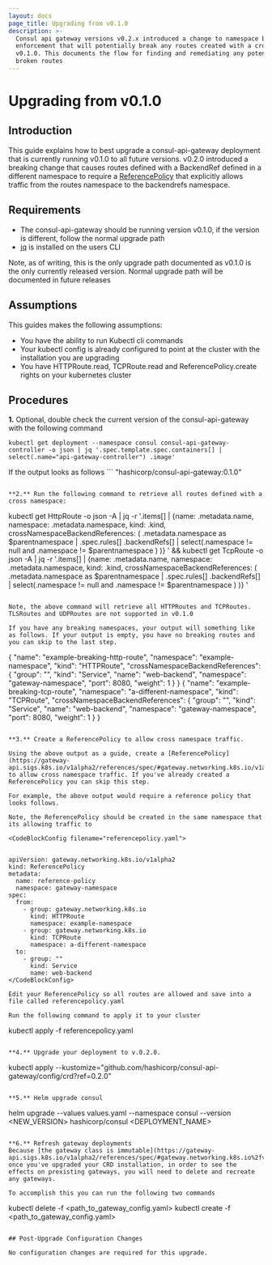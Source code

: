 ```yaml
---
layout: docs
page_title: Upgrading from v0.1.0
description: >-
  Consul api gateway versions v0.2.x introduced a change to namespace backend ref
  enforcement that will potentially break any routes created with a cross namespace in
  v0.1.0. This documents the flow for finding and remediating any potentially
  broken routes
---
```


# Upgrading from v0.1.0


## Introduction

This guide explains how to best upgrade a consul-api-gateway deployment that is currently
running v0.1.0 to all future versions. v0.2.0 introduced a breaking change that
causes routes defined with a BackendRef defined in a different namespace to
require a [ReferencePolicy](https://gateway-api.sigs.k8s.io/v1alpha2/references/spec/#gateway.networking.k8s.io/v1alpha2.ReferencePolicy)
that explicitly allows traffic from the routes namespace to the backendrefs namespace.



## Requirements

- The consul-api-gateway should be running version v0.1.0, if the version is different, follow the normal upgrade path
- [jq](https://stedolan.github.io/jq/download/) is installed on the users CLI

Note, as of writing, this is the only upgrade path documented as v0.1.0 is the only currently released version. Normal upgrade path will be documented
in future releases

## Assumptions

This guides makes the following assumptions:

- You have the ability to run Kubectl cli commands
- Your kubectl config is already configured to point at the cluster with the installation you are upgrading
- You have HTTPRoute.read, TCPRoute.read and ReferencePolicy.create rights on your kubernetes cluster


## Procedures

**1.** Optional, double check the current version of the consul-api-gateway with the following command

```
kubectl get deployment --namespace consul consul-api-gateway-controller -o json | jq '.spec.template.spec.containers[] | select(.name="api-gateway-controller") .image'
```

If the output looks as follows ```
"hashicorp/consul-api-gateway:0.1.0"
```, continue following this upgrade path.

**2.** Run the following command to retrieve all routes defined with a cross namespace:

```
kubectl get HttpRoute -o json -A | jq -r '.items[] | {name: .metadata.name, namespace: .metadata.namespace, kind: .kind, crossNamespaceBackendReferences: ( .metadata.namespace as $parentnamespace | .spec.rules[] .backendRefs[] | select(.namespace != null and .namespace != $parentnamespace )  )}  ' && kubectl get TcpRoute -o json -A | jq -r '.items[] | {name: .metadata.name, namespace: .metadata.namespace, kind: .kind, crossNamespaceBackendReferences: ( .metadata.namespace as $parentnamespace | .spec.rules[] .backendRefs[] | select(.namespace != null and .namespace != $parentnamespace )  )}  '

```

Note, the above command will retrieve all HTTPRoutes and TCPRoutes. TLSRoutes and UDPRoutes are not supported in v0.1.0

If you have any breaking namespaces, your output will something like as follows. If your output is empty, you have no breaking routes and you can skip to the last step.

```
{
  "name": "example-breaking-http-route",
  "namespace": "example-namespace",
  "kind": "HTTPRoute",
  "crossNamespaceBackendReferences": {
    "group": "",
    "kind": "Service",
    "name": "web-backend",
    "namespace": "gateway-namespace",
    "port": 8080,
    "weight": 1
  }
}
{
  "name": "example-breaking-tcp-route",
  "namespace": "a-different-namespace",
  "kind": "TCPRoute",
  "crossNamespaceBackendReferences": {
    "group": "",
    "kind": "Service",
    "name": "web-backend",
    "namespace": "gateway-namespace",
    "port": 8080,
    "weight": 1
  }
}
```

**3.** Create a ReferencePolicy to allow cross namespace traffic.

Using the above output as a guide, create a [ReferencePolicy](https://gateway-api.sigs.k8s.io/v1alpha2/references/spec/#gateway.networking.k8s.io/v1alpha2.ReferencePolicy) to allow cross namespace traffic. If you've already created a ReferencePolicy you can skip this step.

For example, the above output would require a reference policy that looks follows.

Note, the ReferencePolicy should be created in the same namespace that its allowing traffic to

<CodeBlockConfig filename="referencepolicy.yaml">


apiVersion: gateway.networking.k8s.io/v1alpha2
kind: ReferencePolicy
metadata:
  name: reference-policy
  namespace: gateway-namespace
spec:
  from:
    - group: gateway.networking.k8s.io
      kind: HTTPRoute
      namespace: example-namespace
    - group: gateway.networking.k8s.io
      kind: TCPRoute
      namespace: a-different-namespace
  to:
    - group: ""
      kind: Service
      name: web-backend
</CodeBlockConfig>

Edit your ReferencePolicy so all routes are allowed and save into a file called referencepolicy.yaml

Run the following command to apply it to your cluster

```
kubectl apply -f referencepolicy.yaml
```

**4.** Upgrade your deployment to v.0.2.0.

```
kubectl apply --kustomize="github.com/hashicorp/consul-api-gateway/config/crd?ref=0.2.0"
```

**5.** Helm upgrade consul

```
helm upgrade --values values.yaml --namespace consul --version <NEW_VERSION> hashicorp/consul <DEPLOYMENT_NAME>
```

**6.** Refresh gateway deployments
Because [the gateway class is immutable](https://gateway-api.sigs.k8s.io/v1alpha2/references/spec/#gateway.networking.k8s.io%2fv1alpha2.GatewayClass), once you've upgraded your CRD installation, in order to see the effects on prexisting gateways, you will need to delete and recreate any gateways. 

To accomplish this you can run the following two commands

```
kubectl delete -f <path_to_gateway_config.yaml>
kubectl create -f <path_to_gateway_config.yaml>
```

## Post-Upgrade Configuration Changes

No configuration changes are required for this upgrade.
